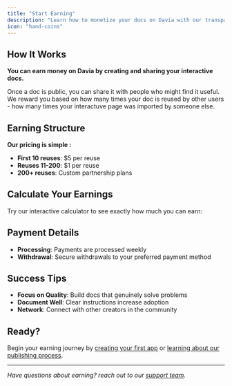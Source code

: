 ```yaml
---
title: "Start Earning"
description: "Learn how to monetize your docs on Davia with our transparent pricing policy and earning structure"
icon: "hand-coins"
---
```



## How It Works

**You can earn money on Davia by creating and sharing your interactive docs.**

Once a doc is public, you can share it with people who might find it useful. We reward you based on how many times your doc is reused by other users - how many times your interactuve page was imported by someone else.

## Earning Structure

**Our pricing is simple :**

- **First 10 reuses**: $5 per reuse
- **Reuses 11-200**: $1 per reuse
- **200+ reuses**: Custom partnership plans

## Calculate Your Earnings

Try our interactive calculator to see exactly how much you can earn:

<EarningsCalculator />

## Payment Details

- **Processing**: Payments are processed weekly
- **Withdrawal**: Secure withdrawals to your preferred payment method

## Success Tips

- **Focus on Quality**: Build docs that genuinely solve problems
- **Document Well**: Clear instructions increase adoption
- **Network**: Connect with other creators in the community

## Ready?

Begin your earning journey by [creating your first app](/creators/become-a-creator) or [learning about our publishing process](/creators/publishing-as-template).

---

_Have questions about earning? reach out to our [support team](mailto:contact@davia.ai)._
